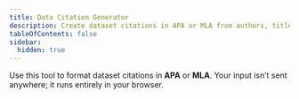 ```yaml
---
title: Data Citation Generator
description: Create dataset citations in APA or MLA from authors, title, year, version, publisher, and DOI/URL.
tableOfContents: false
sidebar:
  hidden: true
---
```


Use this tool to format dataset citations in **APA** or **MLA**. Your input isn’t sent anywhere; it runs entirely in your browser.



<DataCitation client:load />
